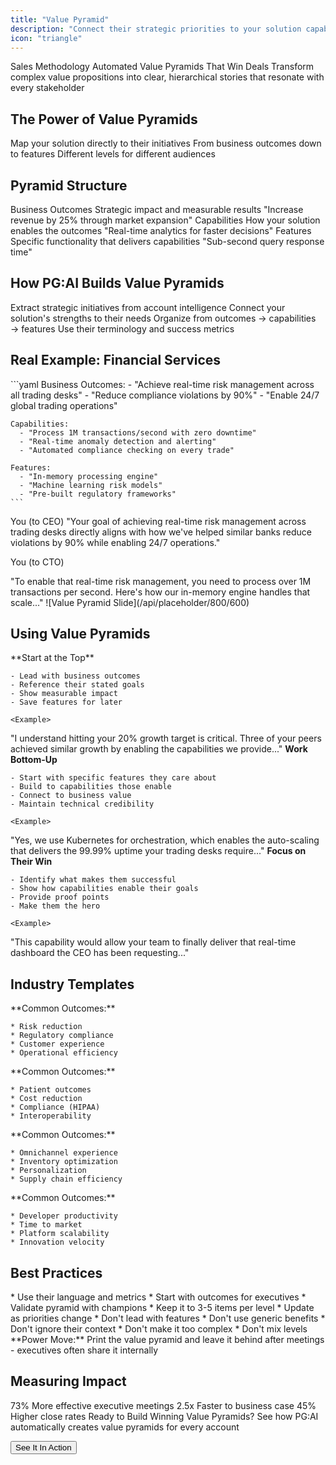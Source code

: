 ```yaml
---
title: "Value Pyramid"
description: "Connect their strategic priorities to your solution capabilities"
icon: "triangle"
---
```


<Hero variant="subtle">
  <HeroBadge>Sales Methodology Automated</HeroBadge>
  <HeroTitle>Value Pyramids That Win Deals</HeroTitle>

  <HeroDescription>
    Transform complex value propositions into clear, hierarchical stories that resonate with every stakeholder
  </HeroDescription>
</Hero>

## The Power of Value Pyramids

<CardGroup cols={3}>
  <Card title="Strategic Alignment" icon="bullseye" color="#7c3aed">
    Map your solution directly to their initiatives
  </Card>
  <Card title="Clear Hierarchy" icon="layer-group" color="#3b82f6">
    From business outcomes down to features
  </Card>
  <Card title="Stakeholder Ready" icon="users" color="#10b981">
    Different levels for different audiences
  </Card>
</CardGroup>

## Pyramid Structure

<PyramidVisualization>
  <PyramidLevel level="top" color="#7c3aed">
    <LevelTitle>Business Outcomes</LevelTitle>
    <LevelDescription>Strategic impact and measurable results</LevelDescription>
    <LevelExample>"Increase revenue by 25% through market expansion"</LevelExample>
  </PyramidLevel>

  <PyramidLevel level="middle" color="#3b82f6">
    <LevelTitle>Capabilities</LevelTitle>
    <LevelDescription>How your solution enables the outcomes</LevelDescription>
    <LevelExample>"Real-time analytics for faster decisions"</LevelExample>
  </PyramidLevel>

  <PyramidLevel level="bottom" color="#10b981">
    <LevelTitle>Features</LevelTitle>
    <LevelDescription>Specific functionality that delivers capabilities</LevelDescription>
    <LevelExample>"Sub-second query response time"</LevelExample>
  </PyramidLevel>
</PyramidVisualization>

## How PG:AI Builds Value Pyramids

<Steps>
  <Step title="Analyze Priorities">
    Extract strategic initiatives from account intelligence
  </Step>
  <Step title="Map Capabilities">
    Connect your solution's strengths to their needs
  </Step>
  <Step title="Structure Hierarchy">
    Organize from outcomes → capabilities → features
  </Step>
  <Step title="Personalize Language">
    Use their terminology and success metrics
  </Step>
</Steps>

## Real Example: Financial Services

<Tabs>
  <Tab title="🎯 The Pyramid">
    ```yaml
    Business Outcomes:
      - "Achieve real-time risk management across all trading desks"
      - "Reduce compliance violations by 90%"
      - "Enable 24/7 global trading operations"
    
    Capabilities:
      - "Process 1M transactions/second with zero downtime"
      - "Real-time anomaly detection and alerting"
      - "Automated compliance checking on every trade"
    
    Features:
      - "In-memory processing engine"
      - "Machine learning risk models"
      - "Pre-built regulatory frameworks"
    ```
  </Tab>
  <Tab title="💬 In Conversation">
    <ConversationExample>
  <Speaker>You (to CEO)</Speaker>

  <Message>
    "Your goal of achieving real-time risk management across trading desks
    directly aligns with how we've helped similar banks reduce violations
    by 90% while enabling 24/7 operations."
  </Message>

  <Speaker>You (to CTO)</Speaker>

  <Message>
    "To enable that real-time risk management, you need to process over
    1M transactions per second. Here's how our in-memory engine handles
    that scale..."
  </Message>
</ConversationExample>
  </Tab>
  <Tab title="📊 Slide Format">
    <Frame caption="Executive presentation slide showing value alignment">
      ![Value Pyramid Slide](/api/placeholder/800/600)
    </Frame>
  </Tab>
</Tabs>

## Using Value Pyramids

<AccordionGroup>
  <Accordion title="Executive Conversations" icon="user-tie">
    **Start at the Top**

    - Lead with business outcomes
    - Reference their stated goals
    - Show measurable impact
    - Save features for later

    <Example>
  "I understand hitting your 20% growth target is critical. Three of your
  peers achieved similar growth by enabling the capabilities we provide..."
</Example>
  </Accordion>
  <Accordion title="Technical Deep Dives" icon="code">
    **Work Bottom-Up**

    - Start with specific features they care about
    - Build to capabilities those enable
    - Connect to business value
    - Maintain technical credibility

    <Example>
  "Yes, we use Kubernetes for orchestration, which enables the auto-scaling
  that delivers the 99.99% uptime your trading desks require..."
</Example>
  </Accordion>
  <Accordion title="Champion Building" icon="heart">
    **Focus on Their Win**

    - Identify what makes them successful
    - Show how capabilities enable their goals
    - Provide proof points
    - Make them the hero

    <Example>
  "This capability would allow your team to finally deliver that real-time
  dashboard the CEO has been requesting..."
</Example>
  </Accordion>
</AccordionGroup>

## Industry Templates

<IndustryCards>
  <IndustryCard industry="Financial Services" icon="building-columns">
    **Common Outcomes:**

    * Risk reduction
    * Regulatory compliance
    * Customer experience
    * Operational efficiency
  </IndustryCard>

  <IndustryCard industry="Healthcare" icon="hospital">
    **Common Outcomes:**

    * Patient outcomes
    * Cost reduction
    * Compliance (HIPAA)
    * Interoperability
  </IndustryCard>

  <IndustryCard industry="Retail" icon="shopping-cart">
    **Common Outcomes:**

    * Omnichannel experience
    * Inventory optimization
    * Personalization
    * Supply chain efficiency
  </IndustryCard>

  <IndustryCard industry="Technology" icon="microchip">
    **Common Outcomes:**

    * Developer productivity
    * Time to market
    * Platform scalability
    * Innovation velocity
  </IndustryCard>
</IndustryCards>

## Best Practices

<Grid cols={2}>
  <Card title="Do's ✅" icon="check-circle">
    * Use their language and metrics
    * Start with outcomes for executives
    * Validate pyramid with champions
    * Keep it to 3-5 items per level
    * Update as priorities change
  </Card>

  <Card title="Don'ts ❌" icon="times-circle">
    * Don't lead with features
    * Don't use generic benefits
    * Don't ignore their context
    * Don't make it too complex
    * Don't mix levels
  </Card>
</Grid>

<success>
  **Power Move:** Print the value pyramid and leave it behind after meetings - executives often share it internally
</success>

## Measuring Impact

<MetricCards>
  <MetricCard>
    <MetricValue>73%</MetricValue>
    <MetricLabel>More effective executive meetings</MetricLabel>
  </MetricCard>

  <MetricCard>
    <MetricValue>2.5x</MetricValue>
    <MetricLabel>Faster to business case</MetricLabel>
  </MetricCard>

  <MetricCard>
    <MetricValue>45%</MetricValue>
    <MetricLabel>Higher close rates</MetricLabel>
  </MetricCard>
</MetricCards>

<CTA>
  <CTATitle>Ready to Build Winning Value Pyramids?</CTATitle>

  <CTADescription>
    See how PG:AI automatically creates value pyramids for every account
  </CTADescription>

  <Button href="/demo">See It In Action</Button>
</CTA>